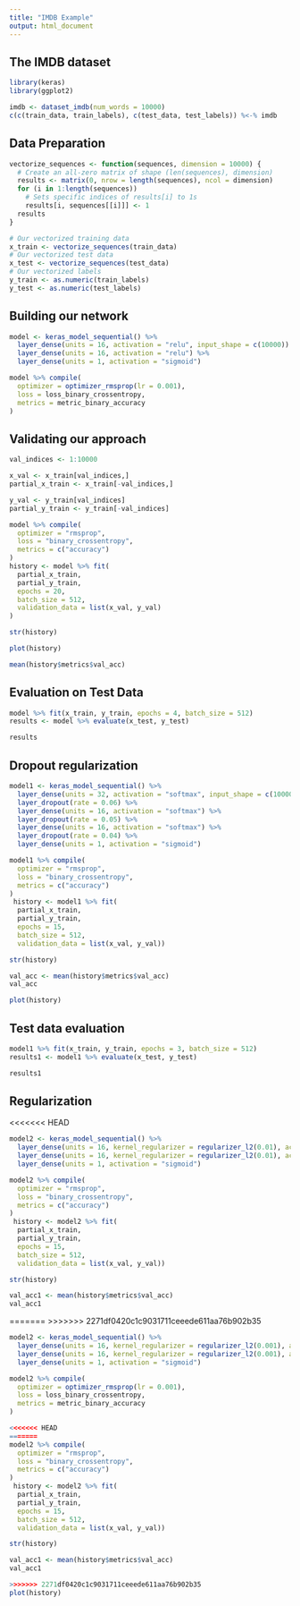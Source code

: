 ```yaml
---
title: "IMDB Example"
output: html_document
---
```


## The IMDB dataset


```r
library(keras)
library(ggplot2)

imdb <- dataset_imdb(num_words = 10000)
c(c(train_data, train_labels), c(test_data, test_labels)) %<-% imdb
```

## Data Preparation


```r
vectorize_sequences <- function(sequences, dimension = 10000) {
  # Create an all-zero matrix of shape (len(sequences), dimension)
  results <- matrix(0, nrow = length(sequences), ncol = dimension)
  for (i in 1:length(sequences))
    # Sets specific indices of results[i] to 1s
    results[i, sequences[[i]]] <- 1
  results
}
```

```r
# Our vectorized training data
x_train <- vectorize_sequences(train_data)
# Our vectorized test data
x_test <- vectorize_sequences(test_data)
# Our vectorized labels
y_train <- as.numeric(train_labels)
y_test <- as.numeric(test_labels)
```


## Building our network

```r
model <- keras_model_sequential() %>% 
  layer_dense(units = 16, activation = "relu", input_shape = c(10000)) %>% 
  layer_dense(units = 16, activation = "relu") %>% 
  layer_dense(units = 1, activation = "sigmoid")
```


```r
model %>% compile(
  optimizer = optimizer_rmsprop(lr = 0.001),
  loss = loss_binary_crossentropy,
  metrics = metric_binary_accuracy
) 
```


## Validating our approach


```r
val_indices <- 1:10000

x_val <- x_train[val_indices,]
partial_x_train <- x_train[-val_indices,]

y_val <- y_train[val_indices]
partial_y_train <- y_train[-val_indices]
```

```r
model %>% compile(
  optimizer = "rmsprop",
  loss = "binary_crossentropy",
  metrics = c("accuracy")
)
history <- model %>% fit(
  partial_x_train,
  partial_y_train,
  epochs = 20,
  batch_size = 512,
  validation_data = list(x_val, y_val)
)
```

```r
str(history)
```

```r
plot(history)
```


```r
mean(history$metrics$val_acc)
```


## Evaluation on Test Data


```r
model %>% fit(x_train, y_train, epochs = 4, batch_size = 512)
results <- model %>% evaluate(x_test, y_test)
```

```r
results
```


## Dropout regularization


```r
model1 <- keras_model_sequential() %>% 
  layer_dense(units = 32, activation = "softmax", input_shape = c(10000)) %>% 
  layer_dropout(rate = 0.06) %>%
  layer_dense(units = 16, activation = "softmax") %>%  
  layer_dropout(rate = 0.05) %>%
  layer_dense(units = 16, activation = "softmax") %>% 
  layer_dropout(rate = 0.04) %>%
  layer_dense(units = 1, activation = "sigmoid")
```




```r
model1 %>% compile(
  optimizer = "rmsprop",
  loss = "binary_crossentropy",
  metrics = c("accuracy")
)
 history <- model1 %>% fit(
  partial_x_train,
  partial_y_train,
  epochs = 15,
  batch_size = 512,
  validation_data = list(x_val, y_val))
```

```r
str(history)
```

```r
val_acc <- mean(history$metrics$val_acc)
val_acc
```



```r
plot(history)
```

## Test data evaluation


```r
model1 %>% fit(x_train, y_train, epochs = 3, batch_size = 512)
results1 <- model1 %>% evaluate(x_test, y_test)

```

```r
results1
```

## Regularization
<<<<<<< HEAD

```r
model2 <- keras_model_sequential() %>% 
  layer_dense(units = 16, kernel_regularizer = regularizer_l2(0.01), activation = "relu", input_shape = c(10000)) %>% 
  layer_dense(units = 16, kernel_regularizer = regularizer_l2(0.01), activation = "relu") %>% 
  layer_dense(units = 1, activation = "sigmoid")
```


```r
model2 %>% compile(
  optimizer = "rmsprop",
  loss = "binary_crossentropy",
  metrics = c("accuracy")
)
 history <- model2 %>% fit(
  partial_x_train,
  partial_y_train,
  epochs = 15,
  batch_size = 512,
  validation_data = list(x_val, y_val))
```

```r
str(history)
```


```r
val_acc1 <- mean(history$metrics$val_acc)
val_acc1
```

=======
>>>>>>> 2271df0420c1c9031711ceeede611aa76b902b35

```r
model2 <- keras_model_sequential() %>% 
  layer_dense(units = 16, kernel_regularizer = regularizer_l2(0.001), activation = "relu", input_shape = c(10000)) %>% 
  layer_dense(units = 16, kernel_regularizer = regularizer_l2(0.001), activation = "relu") %>% 
  layer_dense(units = 1, activation = "sigmoid")
```

```r
model2 %>% compile(
  optimizer = optimizer_rmsprop(lr = 0.001),
  loss = loss_binary_crossentropy,
  metrics = metric_binary_accuracy
) 
```

```r
<<<<<<< HEAD
=======
model2 %>% compile(
  optimizer = "rmsprop",
  loss = "binary_crossentropy",
  metrics = c("accuracy")
)
 history <- model2 %>% fit(
  partial_x_train,
  partial_y_train,
  epochs = 15,
  batch_size = 512,
  validation_data = list(x_val, y_val))
```

```r
str(history)
```


```r
val_acc1 <- mean(history$metrics$val_acc)
val_acc1
```



```r
>>>>>>> 2271df0420c1c9031711ceeede611aa76b902b35
plot(history)
```







